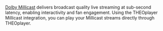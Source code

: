 [Dolby Millicast](https://dolby.io/products/real-time-streaming/) delivers broadcast quality live streaming
at sub-second latency, enabling interactivity and fan engagement.
Using the THEOplayer Millicast integration, you can play your Millicast streams directly through THEOplayer.
